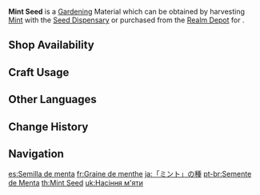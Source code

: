 {{Item Infobox
|id           = 130013
|image        = Item Mint Seed.png
|type         = Gardening Materials
|group        = Jade Field
|invCategory  = Seed Dispensary
|description  = A seed obtained from the [[Seed Dispensary]]. A quality seed full of life, just waiting to be planted in the fields of the Realm Within. After some time, it will grow into a [[Mint]].
|source1      = Harvesting [[Mint]] with the [[Seed Dispensary]]
|source2      = [[Serenitea Pot/Realm Depot|Realm Depot]]
}}
'''Mint Seed''' is a [[Gardening]] Material which can be obtained by harvesting [[Mint]] with the [[Seed Dispensary]] or purchased from the [[Realm Depot]] for {{Item|Realm Currency|30|x=5}}.

==Shop Availability==
{{Shop Availability|currency=Realm Currency}}

==Craft Usage==
{{Craft Usage}}

==Other Languages==
{{Other Languages
|default_hidden = 1
|en      = Mint Seed
|zhs     = 「薄荷」的种子
|zhs_rm  = "Bòhé" de Zhǒngzi
|zht     = 「薄荷」的種子
|zht_rm  = "Bòhé" de Zhǒngzi
|ja      = 「ミント」の種
|ja_rm   = "Minto" no Tane
|ko      = 「민트」 씨앗
|es      = Semilla de menta
|fr      = Graine de menthe
|ru      = Семена мяты
|th      = Mint Seed
|vi      = Hạt Giống Bạc Hà
|de      = Minzsamen
|id      = Mint Seed
|pt      = Semente de Menta
|tr      = Nane Tohumu
|it      = Seme di menta
}}

==Change History==
{{Change History|2.0}}

==Navigation==
{{Material Navbox|type=Gardening Materials}}

[[es:Semilla de menta]]
[[fr:Graine de menthe]]
[[ja:「ミント」の種]]
[[pt-br:Semente de Menta]]
[[th:Mint Seed]]
[[uk:Насіння м'яти]]